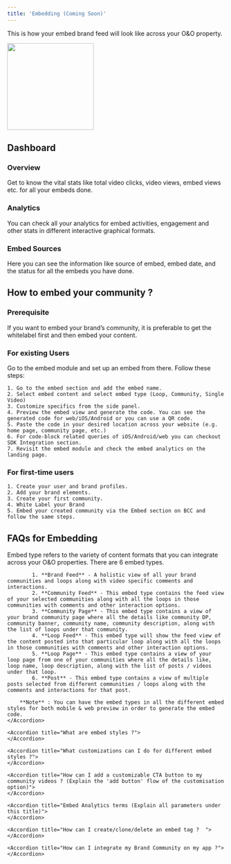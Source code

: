 ```yaml
---
title: 'Embedding (Coming Soon)'
---
```


This is how your embed brand feed will look like across your O&O property.

<img height="200" src="/visual-aids/Web Embed.png" />

## Dashboard

### Overview

Get to know the vital stats like total video clicks, video views, embed views etc. for all your embeds done.

### Analytics

You can check all your analytics for embed activities, engagement and other stats in different interactive graphical formats.

### Embed Sources

Here you can see the information like source of embed, embed date, and the status for all the embeds you have done.

## How to embed your community ?

### Prerequisite

If you want to embed your brand’s community, it is preferable to get the whitelabel first and then embed your content. 

### For existing Users

Go to the embed module and set up an embed from there. Follow these steps:

    1. Go to the embed section and add the embed name.
    2. Select embed content and select embed type (Loop, Community, Single Video)
    3. Customize specifics from the side panel.
    4. Preview the embed view and generate the code. You can see the generated code for web/iOS/Android or you can use a QR code.
    5. Paste the code in your desired location across your website (e.g. home page, community page, etc.)
    6. For code-block related queries of iOS/Android/web you can checkout SDK Integration section.
    7. Revisit the embed module and check the embed analytics on the landing page.

### For first-time users

    1. Create your user and brand profiles.
    2. Add your brand elements.
    3. Create your first community.
    4. White Label your Brand
    5. Embed your created community via the Embed section on BCC and follow the same steps.

## FAQs for Embedding

<AccordionGroup>
    <Accordion title="What are embed types?">
        Embed type refers to the variety of content formats that you can integrate across your O&O properties. There are 6 embed types.

            1. **Brand Feed** - A holistic view of all your brand communities and loops along with video specific comments and interactions.
            2. **Community Feed** - This embed type contains the feed view of your selected communities along with all the loops in those communities with comments and other interaction options. 
            3. **Community Page** - This embed type contains a view of your brand community page where all the details like community DP, community banner, community name, community description, along with the list of loops under that community.
            4. **Loop Feed** - This embed type will show the feed view of the content posted into that particular loop along with all the loops in those communities with comments and other interaction options. 
            5. **Loop Page** - This embed type contains a view of your loop page from one of your communities where all the details like, loop name, loop description, along with the list of posts / videos under that loop.
            6. **Post** - This embed type contains a view of multiple posts selected from different communities / loops along with the comments and interactions for that post.

        **Note** : You can have the embed types in all the different embed styles for both mobile & web preview in order to generate the embed code.
    </Accordion>

    <Accordion title="What are embed styles ?">
    </Accordion>

    <Accordion title="What customizations can I do for different embed styles ?">
    </Accordion>

    <Accordion title="How can I add a customizable CTA button to my community videos ? (Explain the 'add button' flow of the customisation option)">
    </Accordion>

    <Accordion title="Embed Analytics terms (Explain all parameters under this title)">
    </Accordion>

    <Accordion title="How can I create/clone/delete an embed tag ?	">
    </Accordion>

    <Accordion title="How can I integrate my Brand Community on my app ?">
    </Accordion>

</AccordionGroup>



